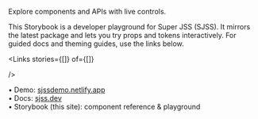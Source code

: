 
<Meta title="SJ/Introduction" />

<Title>SJSS — Component Reference</Title>

<Subtitle>Explore components and APIs with live controls.</Subtitle>

<Description>
This Storybook is a developer playground for Super JSS (SJSS). It mirrors the latest package and
lets you try props and tokens interactively. For guided docs and theming guides, use the links below.
</Description>

<Links
  stories={[]}
  of={[]}
  
/> 

<p>
  • Demo: <a href="https://sjssdemo.netlify.app" target="_blank" rel="noreferrer">sjssdemo.netlify.app</a><br/>
  • Docs: <a href="https://sjss.dev" target="_blank" rel="noreferrer">sjss.dev</a><br/>
  • Storybook (this site): component reference & playground
</p>

